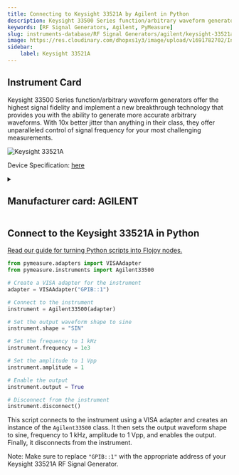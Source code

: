```yaml
---
title: Connecting to Keysight 33521A by Agilent in Python
description: Keysight 33500 Series function/arbitrary waveform generators offer the highest signal fidelity and implement a new breakthrough technology that provides you with the ability to generate more accurate arbitrary waveforms. With 10x better jitter than anything in their class, they offer unparalleled control of signal frequency for your most challenging measurements.
keywords: [RF Signal Generators, Agilent, PyMeasure] 
slug: instruments-database/RF Signal Generators/agilent/keysight-33521a 
image: https://res.cloudinary.com/dhopxs1y3/image/upload/v1691782702/Instruments/RF%20Signal%20Generator/Keysight-33521-A/Keysight-33521-A.png
sidebar:
    label: Keysight 33521A 
---
```



## Instrument Card

Keysight 33500 Series function/arbitrary waveform generators offer the highest signal fidelity and implement a new breakthrough technology that provides you with the ability to generate more accurate arbitrary waveforms. With 10x better jitter than anything in their class, they offer unparalleled control of signal frequency for your most challenging measurements.

![Keysight 33521A](https://res.cloudinary.com/dhopxs1y3/image/upload/v1691782702/Instruments/RF%20Signal%20Generator/Keysight-33521-A/Keysight-33521-A.png)

Device Specification: [here](https://www.keysight.com/us/en/assets/7018-02567/data-sheets/5990-5914.pdf)

<details style={{ marginTop: "15px"}}>
<summary><h2 style={{display:'inline'}}>Manufacturer card: AGILENT</h2></summary>

![AGILENT](https://res.cloudinary.com/dhopxs1y3/image/upload/v1692126006/Instruments/Vendor%20Logos/Agilent.png)

Keysight Technologies, or Keysight, is an American company that manufactures electronics test and measurement equipment and software

- Headquarters: USA
- Yearly Revenue (millions, USD): 5420
- Vendor Website: [here](https://www.keysight.com/us/en/home.html)

</details>


<FeaturedInstrumentVideo category="RF_SIGNAL_GENERATORS" />

## Connect to the Keysight 33521A in Python

[Read our guide for turning Python scripts into Flojoy nodes.](https://docs.flojoy.ai/contribution/blocks/custom-flojoy-block/)



<Tabs>
<TabItem value="Flojoy" label="Flojoy" className="flojoy-instrument-tabs">

<SectionsCard category="RF_SIGNAL_GENERATORS" manufacturer="Agilent"></SectionsCard>

</TabItem>
<TabItem value="PyMeasure" label="PyMeasure">


```python
from pymeasure.adapters import VISAAdapter
from pymeasure.instruments import Agilent33500

# Create a VISA adapter for the instrument
adapter = VISAAdapter("GPIB::1")

# Connect to the instrument
instrument = Agilent33500(adapter)

# Set the output waveform shape to sine
instrument.shape = "SIN"

# Set the frequency to 1 kHz
instrument.frequency = 1e3

# Set the amplitude to 1 Vpp
instrument.amplitude = 1

# Enable the output
instrument.output = True

# Disconnect from the instrument
instrument.disconnect()
```

This script connects to the instrument using a VISA adapter and creates an instance of the `Agilent33500` class. It then sets the output waveform shape to sine, frequency to 1 kHz, amplitude to 1 Vpp, and enables the output. Finally, it disconnects from the instrument.

Note: Make sure to replace `"GPIB::1"` with the appropriate address of your Keysight 33521A RF Signal Generator.

</TabItem>
</Tabs>